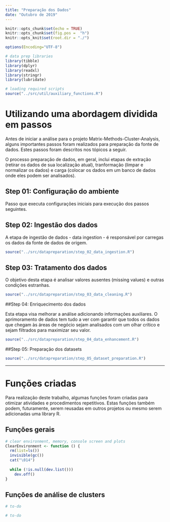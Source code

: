 ```yaml
---
title: "Preparação dos Dados"
date: "Outubro de 2019"
---
```


```r
knitr::opts_chunk$set(echo = TRUE)
knitr::opts_chunk$set(fig.pos =  "h")
knitr::opts_knit$set(root.dir = "./")

options(Encoding="UTF-8")

# data prep libraries
library(tibble)
library(dplyr)
library(readxl)
library(stringr)
library(lubridate)

# loading required scripts
source("../src/util/auxiliary_functions.R")
```

# Utilizando uma abordagem dividida em passos

Antes de iniciar a análise para o projeto Matrix-Methods-Cluster-Analysis, alguns importantes passos foram realizados para preparação da fonte de dados. Estes passos foram descritos nos tópicos a seguir.

O processo preparação de dados, em geral, inclui etapas de extração (retirar os dados de sua localização atual), tranformação (limpar e normalizar os dados) e carga (colocar os dados em um banco de dados onde eles podem ser analisados).

## Step 01: Configuração do ambiente

Passo que executa configurações iniciais para execução dos passos seguintes.

## Step 02: Ingestão dos dados

A etapa de ingestão de dados - data ingestion - é responsável por carregas os dados da fonte de dados de origem.

``` r
source("../src/datapreparation/step_02_data_ingestion.R")
```

## Step 03: Tratamento dos dados

O objetivo desta etapa é analisar valores ausentes (missing values) e outras condições estranhas.

``` r
source("../src/datapreparation/step_03_data_cleaning.R")
```

##Step 04: Enriquecimento dos dados

Esta etapa visa melhorar a análise adicionando informações auxiliares. O aprimoramento de dados tem tudo a ver com garantir que todos os dados que chegam às áreas de negócio sejam analisados com um olhar crítico e sejam filtrados para maximizar seu valor.

``` r
source("../src/datapreparation/step_04_data_enhancement.R")
```

##Step 05: Preparação dos datasets

``` r
source("../src/datapreparation/step_05_dataset_preparation.R")
```

*******************************************************************************

# Funções criadas

Para realização deste trabalho, algumas funções foram criadas para otimizar atividades e procedimentos repetitivos. Estas funções também podem, futuramente, serem reusadas em outros projetos ou mesmo serem adicionadas uma library R.

## Funções gerais

``` r
# clear environment, memory, console screen and plots
ClearEnvironment <- function () {
  rm(list=ls())
  invisible(gc())
  cat("\014")
  
  while (!is.null(dev.list()))
    dev.off()
}
```

## Funções de análise de clusters

``` r
# to-do
```


``` r
# to-do
```